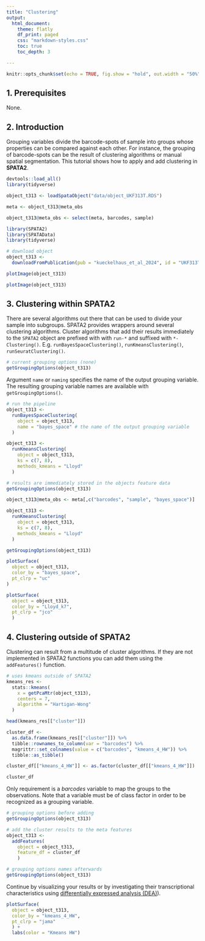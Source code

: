 ```yaml
---
title: "Clustering"
output:
  html_document:
    theme: flatly
    df_print: paged
    css: "markdown-styles.css"
    toc: true
    toc_depth: 3

---
```


```r

knitr::opts_chunk$set(echo = TRUE, fig.show = "hold", out.width = "50%", message = FALSE, warning = FALSE)

```

## 1. Prerequisites

None. 

## 2. Introduction

Grouping variables divide the barcode-spots of sample into groups whose properties can be compared against each other. For instance, the grouping of barcode-spots can be the result of clustering algorithms or manual spatial segmentation. This tutorial shows how to apply and add clustering in **SPATA2**.

```r

devtools::load_all()
library(tidyverse)

object_t313 <- loadSpataObject("data/object_UKF313T.RDS")

meta <- object_t313@meta_obs

object_t313@meta_obs <- select(meta, barcodes, sample)

```

```r

library(SPATA2)
library(SPATAData)
library(tidyverse)

# download object
object_t313 <- 
  downloadFromPublication(pub = "kueckelhaus_et_al_2024", id = "UKF313T", raw = TRUE)

plotImage(object_t313)

```

```r

plotImage(object_t313)

```


## 3. Clustering within SPATA2

There are several algorithms out there that can be used to divide your sample into subgroups. SPATA2 provides wrappers around several clustering algorithms. Cluster algorithms that add their results immediately to the `SPATA2` object are prefixed with with `run-*` and suffixed with `*-Clustering()`. E.g. `runBayesSpaceClustering()`, `runKmeansClustering()`, `runSeuratClustering()`. 

```r

# current grouping options (none)
getGroupingOptions(object_t313)

```
Argument `name` or `naming` specifies the name of the output grouping variable. The resulting grouping variable names are available with `getGroupingOptions()`.  

```r

# run the pipeline
object_t313 <- 
  runBayesSpaceClustering(
    object = object_t313, 
    name = "bayes_space" # the name of the output grouping variable
  )

object_t313 <- 
  runKmeansClustering(
    object = object_t313, 
    ks = c(7, 8), 
    methods_kmeans = "Lloyd"
  )

# results are immediately stored in the objects feature data
getGroupingOptions(object_t313)

```

```r

object_t313@meta_obs <- meta[,c("barcodes", "sample", "bayes_space")]

object_t313 <- 
  runKmeansClustering(
    object = object_t313, 
    ks = c(7, 8), 
    methods_kmeans = "Lloyd"
  )

getGroupingOptions(object_t313)

```

```r

plotSurface(
  object = object_t313, 
  color_by = "bayes_space", 
  pt_clrp = "uc"
)

plotSurface(
  object = object_t313, 
  color_by = "Lloyd_k7",
  pt_clrp = "jco"
  )

```


## 4. Clustering outside of SPATA2

Clustering can result from a multitude of cluster algorithms. If they are not implemented
in SPATA2 functions you can add them using the `addFeatures()` function.


```r

# uses kmeans outside of SPATA2
kmeans_res <- 
  stats::kmeans(
    x = getPcaMtr(object_t313), 
    centers = 7, 
    algorithm = "Hartigan-Wong"
  )

head(kmeans_res[["cluster"]])

cluster_df <- 
  as.data.frame(kmeans_res[["cluster"]]) %>% 
  tibble::rownames_to_column(var = "barcodes") %>% 
  magrittr::set_colnames(value = c("barcodes", "kmeans_4_HW")) %>% 
  tibble::as_tibble()

cluster_df[["kmeans_4_HW"]] <- as.factor(cluster_df[["kmeans_4_HW"]])

cluster_df

```

Only requirement is a *barcodes* variable to map the groups to the observations. Note that a variable must be of class factor in order to be recognized as a grouping variable.

```r

# grouping options before adding
getGroupingOptions(object_t313)

# add the cluster results to the meta features
object_t313 <- 
  addFeatures(
    object = object_t313,
    feature_df = cluster_df
    )

# grouping options names afterwards
getGroupingOptions(object_t313)

```

Continue by visualizing your results or by investigating their transcriptional characteristics using [differentially expressed analysis (DEA)](spata-v2-dea.html)).

```r

plotSurface(
  object = object_t313,
  color_by = "kmeans_4_HW",
  pt_clrp = "jama"
  ) +
  labs(color = "Kmeans HW")

```

